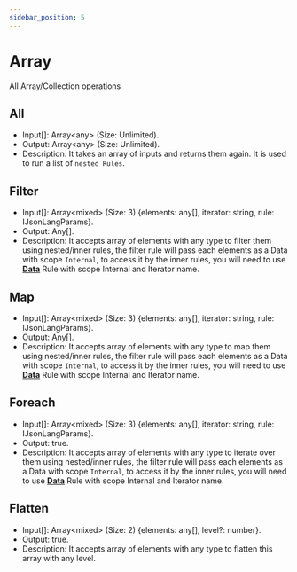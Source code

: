 ```yaml
---
sidebar_position: 5
---
```




# Array

All Array/Collection operations


## All
  * Input[]: Array<any\> (Size: Unlimited).
  * Output: Array<any\> (Size: Unlimited).
  * Description: It takes an array of inputs and returns them again. It is used to run a list of `nested Rules`.
<JsonLangRunner example="18" height="20vh" key="example18"></JsonLangRunner>

## Filter
  * Input[]: Array<mixed\> (Size: 3) {elements: any[], iterator: string, rule: IJsonLangParams}.
  * Output: Any[].
  * Description: It accepts array of elements with any type to filter them using nested/inner rules, the filter rule will pass each elements as a Data with scope `Internal`, to access it by the inner rules, you will need to use [**Data**](./core#data) Rule with scope Internal and Iterator name.
<JsonLangRunner example="19" height="20vh" key="example19"></JsonLangRunner>

## Map
  * Input[]: Array<mixed\> (Size: 3) {elements: any[], iterator: string, rule: IJsonLangParams}.
  * Output: Any[].
  * Description: It accepts array of elements with any type to map them using nested/inner rules, the filter rule will pass each elements as a Data with scope `Internal`, to access it by the inner rules, you will need to use [**Data**](./core#data) Rule with scope Internal and Iterator name.
<JsonLangRunner example="20" height="20vh" key="example20"></JsonLangRunner>

## Foreach
  * Input[]: Array<mixed\> (Size: 3) {elements: any[], iterator: string, rule: IJsonLangParams}.
  * Output: true.
  * Description: It accepts array of elements with any type to iterate over them using nested/inner rules, the filter rule will pass each elements as a Data with scope `Internal`, to access it by the inner rules, you will need to use [**Data**](./core#data) Rule with scope Internal and Iterator name.
<JsonLangRunner example="21" height="20vh" key="example21"></JsonLangRunner>

## Flatten
  * Input[]: Array<mixed\> (Size: 2) {elements: any[], level?: number}.
  * Output: true.
  * Description: It accepts array of elements with any type to flatten this array with any level.
<JsonLangRunner example="22" height="20vh" key="example22"></JsonLangRunner>
